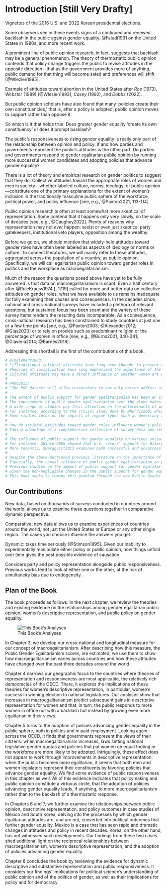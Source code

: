 # Introduction [Still Very Drafty]

Vignettes of the 2016 U.S. and 2022 Korean presidential elections.

Some observers see in these events signs of a continued and renewed backlash in the public against gender equality.
@Faludi1991 on the United States in 1980s, and more recent work.

A prominent line of public opinion research, in fact, suggests that backlash may be a general phenomenon.
The theory of thermostatic public opinion contends that policy change triggers the public to revise attitudes in the opposite direction---that as the government provides more of anything, public demand for that thing will become sated and preferences will shift [@Wlezien1995].

Example of attitudes toward abortion in the United States after _Roe_ (1973), _Webster_ (1989) [@Wlezien1993], _Casey_ (1992), and _Dobbs_ (2022).

But public opinion scholars have also found that many 'policies create their own constituencies,' that is, after a policy is adopted, public opinion moves to support rather than oppose it.

So which is it that holds true: Does greater gender equality 'create its own constituency' or does it prompt backlash?

The public's responsiveness to rising gender equality is really only part of the relationship between opinion and policy: if and how parties and governments represent the public's attitudes is the other part.
Do parties and governments respond to gender egalitarian public opinion by running more successful women candidates and adopting policies that advance gender equality?

There is a lot of theory and empirical research on gender politics to suggest that they do.
Collective attitudes toward the appropriate roles of women and men in society---whether labeled culture, norms, ideology, or public opinion---constitute one of the primary explanations for the extent of women's inclusion in the traditionally masculine public sphere of the workforce, political power, and policy influence [see, e.g., @Paxton2021, 113-114].

Public opinion research is often at least somewhat more skeptical of representation.
Some contend that it happens only very slowly, on the scale of decades [see, e.g., @Caughey2022].
Plenty of reasons why representation may not _ever_ happen: sexist or even just skeptical party gatekeepers, institutional veto players, opposition among the wealthy.

Before we go on, we should mention that widely-held attitudes toward gender roles have often been labeled as aspects of ideology or norms or culture.
To connect literatures, we will mainly refer to these attitudes, aggregated across the population of a country, as public opinion.
Specifically, we will call egalitarian public opinion toward gender roles in politics and the workplace as macroegalitarianism.

Much of the reason the questions posed above have yet to be fully answered is that data on macroegalitarianism is scant.
Even a half century after @RuleKrauss1974 [, 1719] called for more and better data on collective attitudes on gender roles, what we have available to us remains inadequate for fully examining their causes and consequences.
In the decades since, national and cross-national surveys have included a plethora of relevant questions, but sustained focus has been scant and the variety of these survey items renders the resulting data incomparable.
As a consequence, cross-national research has been constrained to study countries at just one or a few time points [see, e.g., @Paxton2003; @Alexander2012; @Glas2020] or to rely on proxies such as predominant religion or the percentage of women in office [see, e.g., @Burns2001, 340-341; @Claveria2014; @Barnes2018].

Addressing this shortfall is the first of the contributions of this book.

```r
# @Inglehart2003:
# "[T]raditional cultural attitudes have long been thought to present major barriers to women's representation in elected office, but previous studies have not present conclusive empirical evidence supporting this proposition.
# Theories of socialization have long emphasized the importance of the division of sex roles within a country - especially egalitarian attitudes towards women as political leaders (Sapiro 1983; Carroll 1994). Cultural explanations hypothesize that in traditional societies, women will be reluctant to run and, if they seek the office, will fail to attract sufficient support to win.
# Cultural attitudes may have a direct influence on whether women are prepared come forward as candidates for office (the supply-side of the equation), and the criteria used by gate-keepers when evaluating suitable candidates (the demand-side), as well as having an indirect influence upon the overall institutional context, such as the adoption of gender quotas in party recruitment processes (Lovenduski and Norris 1993; Norris 1997)."
# 
# @Woo2023:
# "The PGE dataset will allow researchers to not only better address such long-standing questions as how collective attitudes on gender roles have influenced the election of women to national legislatures and vice versa [see, e.g., @Paxton2003; @Alexander2012] but also, for example, to pursue both new and more nuanced lines of inquiry on issues of policy responsiveness and policy feedback [cf., @Kittilson2008; @Busemeyer2021]."
# 
# The extent of public support for gender egalitarianism has been an important issue in many countries around the world since at least the past half-century.
# The improvement of public gender egalitarianism over the globe makes scholars examine the causes and consequences of the improvement.
# A wide range of studies pay their attention on the determinants of public gender egalitarianism.
# For instance, according to the crucial study done by @Norris2001 which is consistent with the work from @Reynolds1999, the role of cultural rigidity, religion, and generational value is critical for the persistency and spread of gender egalitarianism.
# Some studies focus on the impacts of regime types such as democracy and autocracy as a focal determinant of gender equality @Beer2009, while other studies maintain that political elites play a key role in shaping public attitudes toward gender equality @Bulut2023.
# 
# How do societal attitudes toward gender roles influence women's political success and policy influence?
# Taking advantage of a comprehensive collection of survey data and recent advances in latent variable modeling of public opinion, this book provides new evidence of how and when public gender egalitarianism is translated into gender equality in countries around the world.
# 
# The influence of public support for gender equality on various social and political phenomena has received wide attention from scholars (Cannavale et al., 2022; Cavero-Rubio et al., 2019; Concha, 2023; Kanas & Steinmetz, 2021; Kaufman et al., 2023; McThomas & Tesler, 2016; Mustafa & Almazrouei, 2020).
# For instance, @Winter2008 showed that U.S. voters' support for Hilary Clinton depended on their attitudes toward the women's movement and gender equality.
# More recently, @Bergqvist2013 examines both successful and unsuccessful cases and emphasizes the close association between public gender egalitarianism and gender equality policy adoption.
# 
# Despite the above-mentioned previous literature on the importance of public support for gender equality, the lack of time-series cross-national data on public opinion prevents us from fully understand its influence [@RuleKrauss1974].
# Especially, the causal influence of public gender egalitarianism on policy outcomes is still under a veil due to the lack of such data.
# Previous studies on the impact of public support for gender egalitarianism have largely relied on cross-sectional data with little or no leverage on change over time (Glas & Alexander, 2020; McThomas & Tesler, 2016; Paxton & Kunovich, 2003; Steel & Kabashima, 2008).
# Given the non-negligible changes in the public support for gender equality over decades (Bolzendahl & Myers, 2004; Eriksson‐Zetterquist & Renemark, 2016; Thijs et al., 2019), this is an unfortunate shortcoming that undermines our confidence in our current state of understanding.
# This book seeks to remedy this problem through the new Public Gender Egalitarianism (PGE) dataset, which provides a comparable time-series cross-national index for 124 countries over the years from 1972 to 2022, as well as other novel data.
```

## Our Contributions

New data, based on thousands of surveys conducted in countries around the world, allows us to examine these questions together in comparative dynamic perspective.

Comparative: new data allows us to examine experiences of countries around the world, not just the United States or Europe or any other single region.
The cases you choose influence the answers you get.

Dynamic: takes time seriously [@Stimson1995].
Given our inability to experimentally manipulate either policy or public opinion, how things unfold over time gives the best possible evidence of causation.

Considers party and policy representation alongside public responsiveness.  
Previous works tend to look at either one or the other, at the risk of simultaneity bias due to endogeneity.


## Plan of the Book

The book proceeds as follows.
In the next chapter, we review the theories and existing evidence on the relationships among gender egalitarian public opinion, women's descriptive representation, and public policy on gender equality.

![This Book's Analyses](diagram.jpeg){#fig-diagram}

In Chapter 3, we develop our cross-national and longitudinal measure for our concept of macroegalitarianism.
After describing how this measure, the Public Gender Egalitarianism scores, are estimated, we use them to show how macroegalitarianism varies across countries and how these attitudes have changed over the past three decades around the world.

Chapter 4 narrows our geographic focus to the countries where theories of representation and responsiveness are most applicable, the relatively rich democracies of the OECD.
There, it explores the implications of these theories for women's descriptive representation, in particular, women's success in winning election to national legislatures.
Our analyses show that increases in macroegalitarianism predict subsequent gains in descriptive representation for women and that, in turn, the public responds to more women in office not with a backlash but instead by growing even more egalitarian in their views.

Chapter 5 turns to the adoption of policies advancing gender equality in the public sphere, both in politics and in paid employment.
Looking again across the OECD, it finds that governments represent the views of their citizens: when macroegalitarianism increases, laws setting national legislative gender quotas and policies that put women on equal footing in the workforce are more likely to be adopted.
Intriguingly, these effect does not appear to work through improvements in descriptive representation: when the public becomes more egalitarian, it seems that both men and women legislators represent their constituents by favoring policies that advance gender equality.
We find some evidence of public responsiveness in this chapter as well.
All of this evidence indicates that policymaking and public opinion constitute a virtuous circle, that the adoption of policies advancing gender equality leads, if anything, to more macroegalitarianism rather than to the backlash of a thermostatic response.

In Chapters 6 and 7, we further examine the relationships between public opinion, descriptive representation, and policy outcomes in case studies of Mexico and South Korea, delving into the processes by which gender egalitarian attitudes are, and are not, converted into political outcomes that further gender equality.
Mexico is a case that has seen rapid and dramatic changes in attitudes and policy in recent decades.
Korea, on the other hand, has not witnessed such developments.
Our findings from these two cases shed additional light on the reciprocal relationships between macroegalitarianism, women's descriptive representation, and the adoption of policies advancing gender equality.

Chapter 8 concludes the book by reviewing the evidence for dynamic descriptive and substantive representation and public responsiveness.
It considers our findings' implications for political science's understanding of public opinion and of the politics of gender, as well as their implications for policy and for democracy.
